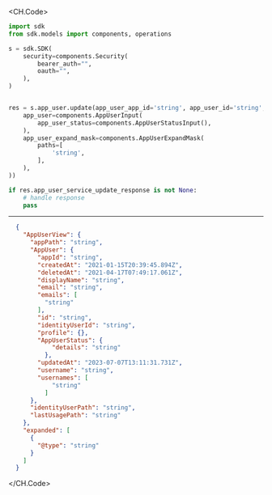 
<CH.Code>
```python Update.py
import sdk
from sdk.models import components, operations

s = sdk.SDK(
    security=components.Security(
        bearer_auth="",
        oauth="",
    ),
)


res = s.app_user.update(app_user_app_id='string', app_user_id='string', app_user_service_update_request=components.AppUserServiceUpdateRequest(
    app_user=components.AppUserInput(
        app_user_status=components.AppUserStatusInput(),
    ),
    app_user_expand_mask=components.AppUserExpandMask(
        paths=[
            'string',
        ],
    ),
))

if res.app_user_service_update_response is not None:
    # handle response
    pass
```
---

```json Example Response
  {
    "AppUserView": {
      "appPath": "string",
      "AppUser": {
        "appId": "string",
        "createdAt": "2021-01-15T20:39:45.894Z",
        "deletedAt": "2021-04-17T07:49:17.061Z",
        "displayName": "string",
        "email": "string",
        "emails": [
          "string"
        ],
        "id": "string",
        "identityUserId": "string",
        "profile": {},
        "AppUserStatus": {
            "details": "string"
          },
        "updatedAt": "2023-07-07T13:11:31.731Z",
        "username": "string",
        "usernames": [
            "string"
          ]
      },
      "identityUserPath": "string",
      "lastUsagePath": "string"
    },
    "expanded": [
      {
        "@type": "string"
      }
    ]
  }
```
</CH.Code>
